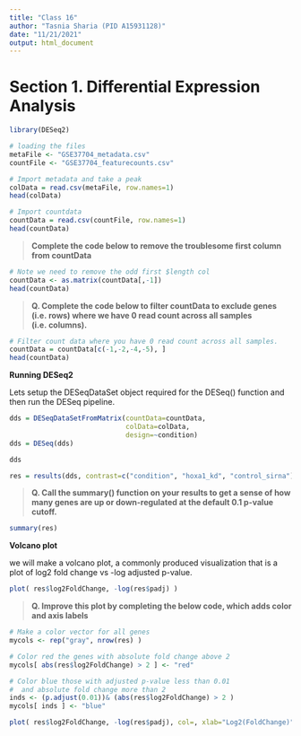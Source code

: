 ```yaml
---
title: "Class 16"
author: "Tasnia Sharia (PID A15931128)"
date: "11/21/2021"
output: html_document
---
```


# Section 1. Differential Expression Analysis

```r
library(DESeq2)
```

```r
# loading the files
metaFile <- "GSE37704_metadata.csv"
countFile <- "GSE37704_featurecounts.csv"

# Import metadata and take a peak
colData = read.csv(metaFile, row.names=1)
head(colData)

# Import countdata
countData = read.csv(countFile, row.names=1)
head(countData)
```

> **Complete the code below to remove the troublesome first column from countData**

```r
# Note we need to remove the odd first $length col
countData <- as.matrix(countData[,-1])
head(countData)
```

> **Q. Complete the code below to filter countData to exclude genes (i.e. rows) where we have 0 read count across all samples (i.e. columns).**

```r
# Filter count data where you have 0 read count across all samples.
countData = countData[c(-1,-2,-4,-5), ]
head(countData)
```

**Running DESeq2**

Lets setup the DESeqDataSet object required for the DESeq() function and then run the DESeq pipeline.

```r
dds = DESeqDataSetFromMatrix(countData=countData,
                             colData=colData,
                             design=~condition)
dds = DESeq(dds)
```

```r
dds
```

```r
res = results(dds, contrast=c("condition", "hoxa1_kd", "control_sirna"))
```

> **Q. Call the summary() function on your results to get a sense of how many genes are up or down-regulated at the default 0.1 p-value cutoff.**

```r
summary(res)
```

**Volcano plot**

we will make a volcano plot, a commonly produced visualization that is a plot of log2 fold change vs -log adjusted p-value.

```r
plot( res$log2FoldChange, -log(res$padj) )
```

> **Q. Improve this plot by completing the below code, which adds color and axis labels**

```r
# Make a color vector for all genes
mycols <- rep("gray", nrow(res) )

# Color red the genes with absolute fold change above 2
mycols[ abs(res$log2FoldChange) > 2 ] <- "red"

# Color blue those with adjusted p-value less than 0.01
#  and absolute fold change more than 2
inds <- (p.adjust(0.01))& (abs(res$log2FoldChange) > 2 )
mycols[ inds ] <- "blue"

plot( res$log2FoldChange, -log(res$padj), col=, xlab="Log2(FoldChange)", ylab="-Log(P-value)" )
```


